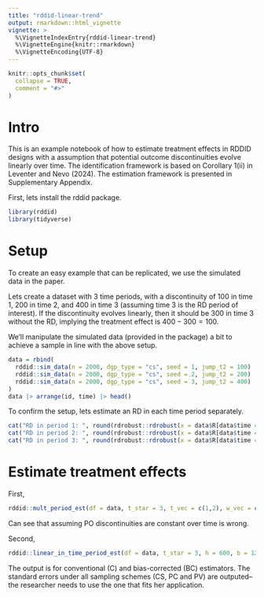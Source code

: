 ```yaml
---
title: "rddid-linear-trend"
output: rmarkdown::html_vignette
vignette: >
  %\VignetteIndexEntry{rddid-linear-trend}
  %\VignetteEngine{knitr::rmarkdown}
  %\VignetteEncoding{UTF-8}
---
```


```r
knitr::opts_chunk$set(
  collapse = TRUE,
  comment = "#>"
)
```

# Intro

This is an example notebook of how to estimate treatment effects in RDDID designs with a assumption that potential outcome discontinuities evolve linearly over time. The identification framework is based on Corollary 1(ii) in Leventer and Nevo (2024). The estimation framework is presented in Supplementary Appendix.

First, lets install the rddid package.

```r
library(rddid)
library(tidyverse)
```

# Setup

To create an easy example that can be replicated, we use the simulated data in the paper. 

Lets create a dataset with 3 time periods, with a discontinuity of 100 in time 1, 200 in time 2, and 400 in time 3 (assuming time 3 is the RD period of interest). If the discontinuity evolves linearly, then it should be 300 in time 3 without the RD, implying the treatment effect is $400-300=100$.

We'll manipulate the simulated data (provided in the package) a bit to achieve a sample in line with the above setup.

```r
data = rbind(
  rddid::sim_data(n = 2000, dgp_type = "cs", seed = 1, jump_t2 = 100) |> filter(time == 2) |> mutate(time = 1),
  rddid::sim_data(n = 2000, dgp_type = "cs", seed = 2, jump_t2 = 200) |> filter(time == 2) |> mutate(time = 2),
  rddid::sim_data(n = 2000, dgp_type = "cs", seed = 3, jump_t2 = 400) |> filter(time == 2) |> mutate(time = 3)
)
data |> arrange(id, time) |> head()
```

To confirm the setup, lets estimate an RD in each time period separately. 

```r
cat("RD in period 1: ", round(rdrobust::rdrobust(x = data$R[data$time == 1], y = data$Y[data$time == 1])$coef[1], 1), "\n")
cat("RD in period 2: ", round(rdrobust::rdrobust(x = data$R[data$time == 2], y = data$Y[data$time == 2])$coef[1], 1), "\n")
cat("RD in period 3: ", round(rdrobust::rdrobust(x = data$R[data$time == 3], y = data$Y[data$time == 3])$coef[1], 1), "\n")
```

# Estimate treatment effects

First, 

```r
rddid::mult_period_est(df = data, t_star = 3, t_vec = c(1,2), w_vec = c(.5, .5), h = 600, b = 1200)
```

Can see that assuming PO discontinuities are constant over time is wrong. 

Second, 

```r
rddid::linear_in_time_period_est(df = data, t_star = 3, h = 600, b = 1200, t_vec = c(1,2))
```

The output is for conventional (C) and bias-corrected (BC) estimators. The standard errors under all sampling schemes (CS, PC and PV) are outputed--the researcher needs to use the one that fits her application.

